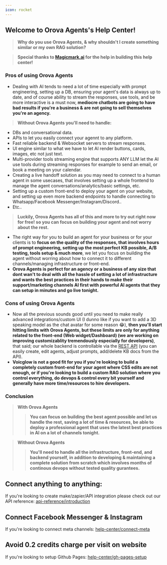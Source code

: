 ```yaml
---
icon: rocket
---
```

## Welcome to Orova Agents's Help Center!
> **Why do you use Orova Agents, & why shouldn't I create something similar or my own RAG solution?**

> **Special thanks to [Magicmark.ai](https://magicmark.ai/) for the help in building this help center!**
### Pros of using Orova Agents
- Dealing with AI tends to need a lot of time especially with prompt engineering, setting up a DB, ensuring your agent's data is always up to date, and of course ability to stream the responses, use tools, and be more interactive is a must now, **mediocre chatbots are going to have bad results if you're a business & are not going to sell themselves you're an agency.**

> **Without Orova Agents you'll need to handle:**
- DBs and conversational data.
- APIs to let you easily connect your agennt to any platform.
- Fast reliable backend & Websocket servers to stream responses.
- UI engine similar to what we have to let AI render buttons, cards, images, etc not just text.
- Multi-provider tools streaming engine that supports ANY LLM let the AI use tools during streaming responses for example to send an email, or book a meeting on your calendar.
- Creating a live handoff solution as you may need to connect to a human agent in some usecases, that involves setting up a whole frontend to manage the agent conversations/analytics/basic settings, etc. 
- Setting up a custom front-end to deploy your agent on your website, and setting up even more backend endpoints to handle connecting to Whatsapp/Facebook Messenger/Instagram/Discord..
- Etc..

> **Luckily, Orova Agents has all of this and more to try out right now for free! so you can focus on building your agent and not worry about the rest.** 

- The right way for you to build an agent for your business or for your clients is to **focus on the quality of the responses, that involves hours of prompt engineering, setting up the most perfect KB possible, A/B testing, tools setup & much more**, we let you focus on building the agent without worring about how to connect it to different channels/managing infrastructure or front-end.
- **Orova Agents is perfect for an agency or a business of any size that dont wan't to deal with all the hassle of setting a lot of infrastructure and wants the best practices in their hands to make their support/marketing channels AI first with powerful AI agents that they can setup in minutes and go live tonight.**

### Cons of using Orova Agents
- Now all the previous sounds good until you need to make really advanced integrations/custom UI (I dunno like if you want to add a 3D speaking model as the chat avatar for some reason 😂), **then you'll start hitting limits with Orova Agents, but these limits are only for anything related to the front-end (Web widget/Dashboard) (we are working on improving customizablity tremendously especially for developers)**, that said; our whole backend is controllable via the [REST API](/api-reference/agents/get) (you can easily create, edit agents, adjust prompts, add/delete KB docs from the API).
- **Voicglow is not a good fit for you if you're looking to build a completely custom front-end for your agent where CSS edits are not enough, or if you're looking to build a custom RAG solution where you control everything, do devops & control every bit yourself and generally have more time/resources to hire developers.**

### Conclusion
> **With Orova Agents**
>> **You can focus on building the best agent possible and let us handle the rest, saving a lot of time & resources, be able to deploy a professional agent that uses the latest best practices in AI on a lot of channels tonight.**

> **Without Orova Agents**
>> **You'll need to handle all the infrastructure, front-end, and backend yourself, in addition to developing & maintaining a complete solution from scratch which involves months of continous devops without tested quality gurantees.**


## Connect anything to anything:
If you're looking to create make/zapier/API integration please check out our API reference: [api-reference/introduction](/api-reference/introduction)

## Connect Facebook Messenger & Instagram
If you're looking to connect meta channels: [help-center/connect-meta](/help-center/connect-meta)

## Avoid 0.2 credits charge per visit on website
If you're looking to setup Github Pages: [help-center/gh-pages-setup](/help-center/gh-pages-setup)